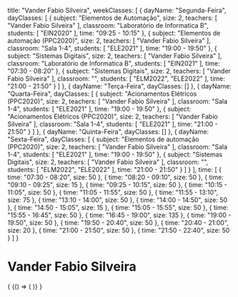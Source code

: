   title: "Vander Fabio Silveira",
  weekClasses: [
    {
      dayName: "Segunda-Feira",
      dayClasses: [
        {
          subject: "Elementos de Automação",
          size: 2,
          teachers: [
            "Vander Fabio Silveira"
          ],
          classroom: "Laboratório de Informatica B",
          students: [
            "EIN2020"
          ],
          time: "09:25 - 10:15"
        },
        {
          subject: "Elementos de automação (PPC2020)",
          size: 2,
          teachers: [
            "Vander Fabio Silveira"
          ],
          classroom: "Sala 1-4",
          students: [
            "ELE2021"
          ],
          time: "19:00 - 19:50"
        },
        {
          subject: "Sistemas Digitais",
          size: 2,
          teachers: [
            "Vander Fabio Silveira"
          ],
          classroom: "Laboratório de Informatica B",
          students: [
            "EIN2021"
          ],
          time: "07:30 - 08:20"
        },
        {
          subject: "Sistemas Digitais",
          size: 2,
          teachers: [
            "Vander Fabio Silveira"
          ],
          classroom: "",
          students: [
            "ELM2022",
            "ELE2022"
          ],
          time: "21:00 - 21:50"
        }
      ]
    },
    {
      dayName: "Terça-Feira",
      dayClasses: []
    },
    {
      dayName: "Quarta-Feira",
      dayClasses: [
        {
          subject: "Acionamentos Elétricos (PPC2020)",
          size: 2,
          teachers: [
            "Vander Fabio Silveira"
          ],
          classroom: "Sala 1-4",
          students: [
            "ELE2021"
          ],
          time: "19:00 - 19:50"
        },
        {
          subject: "Acionamentos Elétricos (PPC2020)",
          size: 2,
          teachers: [
            "Vander Fabio Silveira"
          ],
          classroom: "Sala 1-4",
          students: [
            "ELE2021"
          ],
          time: "21:00 - 21:50"
        }
      ]
    },
    {
      dayName: "Quinta-Feira",
      dayClasses: []
    },
    {
      dayName: "Sexta-Feira",
      dayClasses: [
        {
          subject: "Elementos de automação (PPC2020)",
          size: 2,
          teachers: [
            "Vander Fabio Silveira"
          ],
          classroom: "Sala 1-4",
          students: [
            "ELE2021"
          ],
          time: "19:00 - 19:50"
        },
        {
          subject: "Sistemas Digitais",
          size: 2,
          teachers: [
            "Vander Fabio Silveira"
          ],
          classroom: "",
          students: [
            "ELM2022",
            "ELE2022"
          ],
          time: "21:00 - 21:50"
        }
      ]
    }
  ],
  time: [
    {
      time: "07:30 - 08:20",
      size: 50
    },
    {
      time: "08:20 - 09:10",
      size: 50
    },
    {
      time: "09:10 - 09:25",
      size: 15
    },
    {
      time: "09:25 - 10:15",
      size: 50
    },
    {
      time: "10:15 - 11:05",
      size: 50
    },
    {
      time: "11:05 - 11:55",
      size: 50
    },
    {
      time: "11:55 - 13:10",
      size: 75
    },
    {
      time: "13:10 - 14:00",
      size: 50
    },
    {
      time: "14:00 - 14:50",
      size: 50
    },
    {
      time: "14:50 - 15:05",
      size: 15
    },
    {
      time: "15:05 - 15:55",
      size: 50
    },
    {
      time: "15:55 - 16:45",
      size: 50
    },
    {
      time: "16:45 - 19:00",
      size: 135
    },
    {
      time: "19:00 - 19:50",
      size: 50
    },
    {
      time: "19:50 - 20:40",
      size: 50
    },
    {
      time: "20:40 - 21:00",
      size: 20
    },
    {
      time: "21:00 - 21:50",
      size: 50
    },
    {
      time: "21:50 - 22:40",
      size: 50
    }
  ]
}

# Vander Fabio Silveira

<div>
  {
    <BrowserOnly>
      {() => (
        <Grid
          title={data.title}
          weekClasses={data.weekClasses}
          time={data.time}
        />
      )}
    </BrowserOnly>
  }
</div>
